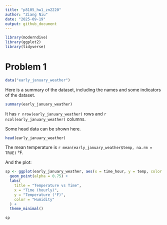 ```yaml
---
title: "p8105_hw1_zn2220"
author: "Ziang Niu"
date: "2025-09-19"
output: github_document
---
```


```r
library(moderndive)
library(ggplot2)
library(tidyverse)
```

# Problem 1

```r
data("early_january_weather")
```

Here is a summary of the dataset, including the names and some indicators of the dataset.

```r
summary(early_january_weather)
```

It has `r nrow(early_january_weather)` rows and `r ncol(early_january_weather)` columns.

Some head data can be shown here.

```r
head(early_january_weather)
```

The mean temperature is `r mean(early_january_weather$temp, na.rm = TRUE)` °F.

And the plot:

```r
sp <- ggplot(early_january_weather, aes(x = time_hour, y = temp, color = humid)) +
  geom_point(alpha = 0.75) +
  labs(
    title = "Temperature vs Time",
    x = "Time (hourly)",
    y = "Temperature (°F)",
    color = "Humidity"
  ) +
  theme_minimal()

sp
```

